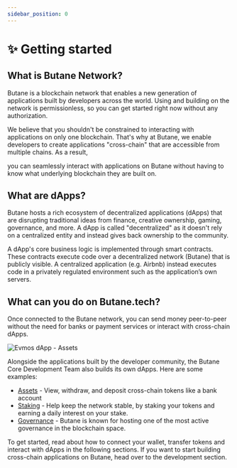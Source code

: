 ```yaml
---
sidebar_position: 0
---
```


# ✨ Getting started

## What is Butane Network?

Butane is a blockchain network that enables a new generation of applications built by developers across the world. Using and building on the network is permissionless, so you can get started right now without any authorization.

We believe that you shouldn't be constrained to interacting with applications on only one blockchain. That's why at Butane, we enable developers to create applications "cross-chain" that are accessible from multiple chains. As a result, 

you can seamlessly interact with applications on Butane without having to know what underlying blockchain they are built on.

## What are dApps?

Butane hosts a rich ecosystem of decentralized applications (dApps) that are disrupting traditional ideas from finance, creative ownership, gaming, governance, and more. A dApp is called "decentralized" as it doesn't rely on a centralized entity and instead gives back ownership to the community.

A dApp's core business logic is implemented through smart contracts. These contracts execute code over a decentralized network (Butane) that is publicly visible. A centralized application (e.g. Airbnb) instead executes code in a privately regulated environment such as the application’s own servers.

## What can you do on Butane.tech?

Once connected to the Butane network, you can send money peer-to-peer without the need for banks or payment services or interact with cross-chain dApps.

![Evmos dApp - Assets](/img/evmos_assets.png)

Alongside the applications built by the developer community, the Butane Core Development Team also builds its own dApps. Here are some examples:

* [Assets](https://butane.tech/) - View, withdraw, and deposit cross-chain tokens like a bank account
* [Staking](https://butane.tech/) - Help keep the network stable, by staking your tokens and earning a daily interest on your stake.
* [Governance](https://butane.tech/) - Butane is known for hosting one of the most active governance in the blockchain space.

To get started, read about how to connect your wallet, transfer tokens and interact with dApps in the following sections. If you want to start building cross-chain applications on Butane, head over to the development section.

